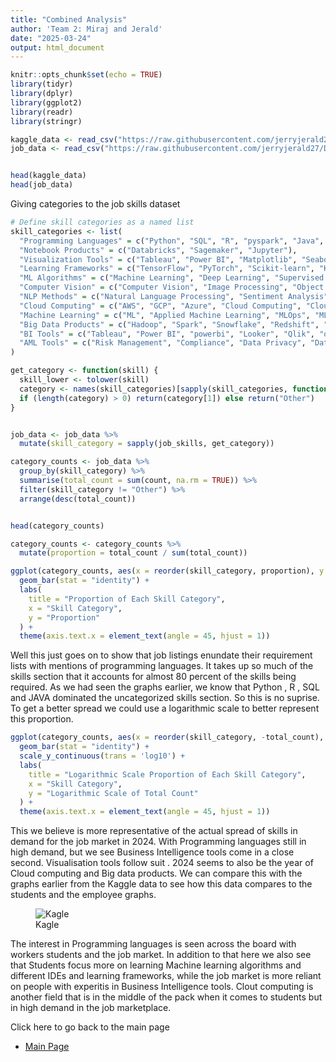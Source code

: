 ```yaml
---
title: "Combined Analysis"
author: 'Team 2: Miraj and Jerald'
date: "2025-03-24"
output: html_document
---
```


```r
knitr::opts_chunk$set(echo = TRUE)
library(tidyr)
library(dplyr)
library(ggplot2)
library(readr)
library(stringr)
```


```r
kaggle_data <- read_csv("https://raw.githubusercontent.com/jerryjerald27/DATA607_Project3/refs/heads/main/Final_counts_KaggleSurvey.csv", )  
job_data <- read_csv("https://raw.githubusercontent.com/jerryjerald27/DATA607_Project3/refs/heads/main/Final_counts_Asaniczka2024.csv", n_max = 300)


head(kaggle_data)
head(job_data)


```


Giving categories to the job skills dataset 


```r
# Define skill categories as a named list
skill_categories <- list(
  "Programming Languages" = c("Python", "SQL", "R", "pyspark", "Java", "nosql", "Scala" , "numpy", "mysql", "pandas", "JavaScript", "kafka", "C\\+\\+", "C#", "MATLAB", "Go", "Bash", "PL/SQL", "TSQL"),
  "Notebook Products" = c("Databricks", "Sagemaker", "Jupyter"),
  "Visualization Tools" = c("Tableau", "Power BI", "Matplotlib", "Seaborn", "Looker", "Dashboards", "Data Storytelling", "Visualization"),
  "Learning Frameworks" = c("TensorFlow", "PyTorch", "Scikit-learn", "Keras", "XGBoost", "MLflow", "Spacy", "NLTK"),
  "ML Algorithms" = c("Machine Learning", "Deep Learning", "Supervised Learning", "Unsupervised Learning", "Reinforcement Learning", "Neural Networks", "Generative AI", "Large Language Models", "Machine Learning Algorithms", "Classification", "Clustering", "Regression", "Decision Trees", "Anomaly Detection", "Recommender Systems", "Time Series Analysis", "Causal Inference", "Predictive Modeling", "Applied Machine Learning", "Feature Engineering", "Optimization"),
  "Computer Vision" = c("Computer Vision", "Image Processing", "Object Detection", "Image Segmentation", "GANs", "Image Classification", "Image Recognition", "Speech Recognition", "Text Summarization", "Augmented Reality", "Virtual Reality", "3D Printing", "Drones"),
  "NLP Methods" = c("Natural Language Processing", "Sentiment Analysis", "Named Entity Recognition", "Text Summarization", "Spacy", "NLTK", "Transformers", "Speech Recognition"),
  "Cloud Computing" = c("AWS", "GCP", "Azure", "Cloud Computing", "Cloud Technologies", "Cloud Platforms", "Kubernetes", "Docker", "Terraform", "Helm", "CI/CD", "Cloud Services", "Serverless Computing", "Active Directory"),
  "Machine Learning" = c("ML", "Applied Machine Learning", "MLOps", "MLflow", "Model Deployment", "Experiment Design", "Data Science"),
  "Big Data Products" = c("Hadoop", "Spark", "Snowflake", "Redshift", "BigQuery", "Presto", "Athena", "Databricks", "Apache Spark", "Spark Streaming", "Storm", "EMR", "HBase", "Pig", "MapReduce", "Big Data Technologies"),
  "BI Tools" = c("Tableau", "Power BI", "powerbi", "Looker", "Qlik", "oracle", "Google Analytics", "Agile", "Sas", "SAP", "Data mining", "Data warehousing", "ETL", "Project Management", "SSRS", "Statistics", "Informatica", "Salesforce"),
  "AML Tools" = c("Risk Management", "Compliance", "Data Privacy", "Data Security")
)
```


```r
get_category <- function(skill) {
  skill_lower <- tolower(skill)
  category <- names(skill_categories)[sapply(skill_categories, function(skills) any(grepl(paste(tolower(skills), collapse = "|"), skill_lower)))]
  if (length(category) > 0) return(category[1]) else return("Other")
}


job_data <- job_data %>%
  mutate(skill_category = sapply(job_skills, get_category))

category_counts <- job_data %>%
  group_by(skill_category) %>%
  summarise(total_count = sum(count, na.rm = TRUE)) %>%
  filter(skill_category != "Other") %>%  
  arrange(desc(total_count))


head(category_counts)

```


```r
category_counts <- category_counts %>%
  mutate(proportion = total_count / sum(total_count))

ggplot(category_counts, aes(x = reorder(skill_category, proportion), y = proportion)) +
  geom_bar(stat = "identity") +
  labs(
    title = "Proportion of Each Skill Category",
    x = "Skill Category",
    y = "Proportion"
  ) +
  theme(axis.text.x = element_text(angle = 45, hjust = 1)) 
```


Well this just goes on to show that job listings enundate their requirement lists with mentions of programming languages. It takes up so much of the skills section that it accounts for almost 80 percent of the skills being required. As we had seen the graphs earlier, we know that Python , R , SQL and JAVA dominated the uncategorized skills section. So this is no suprise. To get a better spread we could use a logarithmic scale to better represent this proportion. 

```r
ggplot(category_counts, aes(x = reorder(skill_category, -total_count), y = total_count)) +
  geom_bar(stat = "identity") +
  scale_y_continuous(trans = 'log10') +  
  labs(
    title = "Logarithmic Scale Proportion of Each Skill Category",
    x = "Skill Category",
    y = "Logarithmic Scale of Total Count"
  ) +
  theme(axis.text.x = element_text(angle = 45, hjust = 1))
```
 
 This we believe is more representative of the actual spread of skills in demand for the job market in 2024. With Programming languages still in high demand, but we see Business Intelligence tools come in a close second. Visualisation tools follow suit . 2024 seems to also be the year of Cloud computing and Big data products. We can compare this with the graphs earlier from the Kaggle data to see how this data compares to the students and the employee graphs. 
 
 
![Kagle](https://github.com/jerryjerald27/DATA607_Project3/blob/main/KaggleSurvey.jpg?raw=true)

The interest in Programming languages is seen across the board with workers students and the job market. In addition to that here we also see that Students focus more on learning Machine learning algorithms and different IDEs and learning frameworks, while the job market is more reliant on people with experitis in Business Intelligence tools. Clout computing is another field that is in the middle of the pack when it comes to students but in high demand in the job marketplace. 
 

Click here to go back to the main page 

- [Main Page](https://htmlpreview.github.io/?https://github.com/jerryjerald27/DATA607_Project3/blob/main/FInal_Project_Deliverable.html) 
